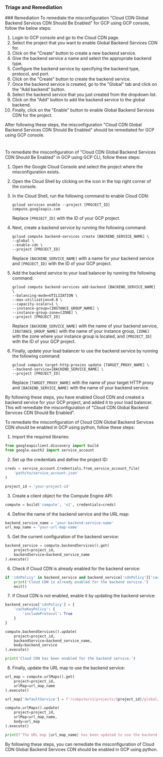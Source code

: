 
### Triage and Remediation
<Tabs>
<Tab title='Remediation'>
### Remediation
<AccordionGroup>
<Accordion title='Using Console' defaultOpen='true'>
To remediate the misconfiguration "Cloud CDN Global Backend Services CDN Should Be Enabled" for GCP using GCP console, follow the below steps:

1. Login to GCP console and go to the Cloud CDN page.
2. Select the project that you want to enable Global Backend Services CDN for.
3. Click on the "Create" button to create a new backend service.
4. Give the backend service a name and select the appropriate backend type.
5. Configure the backend service by specifying the backend type, protocol, and port.
6. Click on the "Create" button to create the backend service.
7. Once the backend service is created, go to the "Global" tab and click on the "Add backend" button.
8. Select the backend service that you just created from the dropdown list.
9. Click on the "Add" button to add the backend service to the global backend.
10. Finally, click on the "Enable" button to enable Global Backend Services CDN for the project.

After following these steps, the misconfiguration "Cloud CDN Global Backend Services CDN Should Be Enabled" should be remediated for GCP using GCP console.

#
</Accordion>

<Accordion title='Using CLI'>
To remediate the misconfiguration of "Cloud CDN Global Backend Services CDN Should Be Enabled" in GCP using GCP CLI, follow these steps:

1. Open the Google Cloud Console and select the project where the misconfiguration exists.
2. Open the Cloud Shell by clicking on the icon in the top right corner of the console.
3. In the Cloud Shell, run the following command to enable Cloud CDN:

   ```
   gcloud services enable --project [PROJECT_ID] compute.googleapis.com
   ```

   Replace `[PROJECT_ID]` with the ID of your GCP project.

4. Next, create a backend service by running the following command:

   ```
   gcloud compute backend-services create [BACKEND_SERVICE_NAME] \
   --global \
   --enable-cdn \
   --project [PROJECT_ID]
   ```

   Replace `[BACKEND_SERVICE_NAME]` with a name for your backend service and `[PROJECT_ID]` with the ID of your GCP project.

5. Add the backend service to your load balancer by running the following command:

   ```
   gcloud compute backend-services add-backend [BACKEND_SERVICE_NAME] \
   --balancing-mode=UTILIZATION \
   --max-utilization=0.8 \
   --capacity-scaler=1 \
   --instance-group=[INSTANCE_GROUP_NAME] \
   --instance-group-zone=[ZONE] \
   --project [PROJECT_ID]
   ```

   Replace `[BACKEND_SERVICE_NAME]` with the name of your backend service, `[INSTANCE_GROUP_NAME]` with the name of your instance group, `[ZONE]` with the zone where your instance group is located, and `[PROJECT_ID]` with the ID of your GCP project.

6. Finally, update your load balancer to use the backend service by running the following command:

   ```
   gcloud compute target-http-proxies update [TARGET_PROXY_NAME] \
   --backend-service=[BACKEND_SERVICE_NAME] \
   --project [PROJECT_ID]
   ```

   Replace `[TARGET_PROXY_NAME]` with the name of your target HTTP proxy and `[BACKEND_SERVICE_NAME]` with the name of your backend service.

By following these steps, you have enabled Cloud CDN and created a backend service for your GCP project, and added it to your load balancer. This will remediate the misconfiguration of "Cloud CDN Global Backend Services CDN Should Be Enabled".
</Accordion>

<Accordion title='Using Python'>
To remediate the misconfiguration of Cloud CDN Global Backend Services CDN should be enabled in GCP using python, follow these steps:

1. Import the required libraries:

```python
from googleapiclient.discovery import build
from google.oauth2 import service_account
```

2. Set up the credentials and define the project ID:

```python
creds = service_account.Credentials.from_service_account_file(
    'path/to/service_account.json'
)

project_id = 'your-project-id'
```

3. Create a client object for the Compute Engine API:

```python
compute = build('compute', 'v1', credentials=creds)
```

4. Define the name of the backend service and the URL map:

```python
backend_service_name = 'your-backend-service-name'
url_map_name = 'your-url-map-name'
```

5. Get the current configuration of the backend service:

```python
backend_service = compute.backendServices().get(
    project=project_id,
    backendService=backend_service_name
).execute()
```

6. Check if Cloud CDN is already enabled for the backend service:

```python
if 'cdnPolicy' in backend_service and backend_service['cdnPolicy']['cacheKeyPolicy']['includeProtocol'] == True:
    print('Cloud CDN is already enabled for the backend service.')
    exit()
```

7. If Cloud CDN is not enabled, enable it by updating the backend service:

```python
backend_service['cdnPolicy'] = {
    'cacheKeyPolicy': {
        'includeProtocol': True
    }
}

compute.backendServices().update(
    project=project_id,
    backendService=backend_service_name,
    body=backend_service
).execute()

print('Cloud CDN has been enabled for the backend service.')
```

8. Finally, update the URL map to use the backend service:

```python
url_map = compute.urlMaps().get(
    project=project_id,
    urlMap=url_map_name
).execute()

url_map['defaultService'] = f'/compute/v1/projects/{project_id}/global/backendServices/{backend_service_name}'

compute.urlMaps().update(
    project=project_id,
    urlMap=url_map_name,
    body=url_map
).execute()

print(f'The URL map {url_map_name} has been updated to use the backend service {backend_service_name}.')
```

By following these steps, you can remediate the misconfiguration of Cloud CDN Global Backend Services CDN should be enabled in GCP using python.
</Accordion>

</AccordionGroup>
</Tab>
</Tabs>
